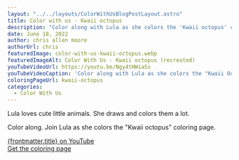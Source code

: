 ```yaml
---
layout: "../../layouts/ColorWithUsBlogPostLayout.astro"
title: Color with us - Kwaii octopus
description: "Color along with Lula as she colors the 'Kwaii octopus' coloring page. Get the free coloring page."
date: June 18, 2022
author: chris allen moore
authorUrl: chris
featuredImage: color-with-us-kwaii-octopus.webp
featuredImageAlt: Color With Us - Kwaii octopus (recreated)
youTubeVideoUrl: https://youtu.be/Ngy4tHWiaSs
youTubeVideoCaption: 'Color along with Lula as she colors the "Kwaii Octopus" coloring page.'
coloringPageUrl: kwaii-octopus
categories:
  - Color With Us
---
```



Lula loves cute little animals. She draws and colors them a lot.

Color along. Join Lula as she colors the "Kwaii octopus" coloring page.

<YouTube id={frontmatter.youTubeVideoUrl} />

<a target="_blank" href={frontmatter.youTubeVideoUrl}>
  {frontmatter.title} on YouTube
</a>

<div class="text-center my-12">
  <a
    target="_blank"
    href={`/coloring-pages/${frontmatter.coloringPageUrl}/`}
    class="no-underline bg-paradiso-600 hover:bg-paradiso-700 text-white py-4 px-5 rounded-full leading-normal"
  >
    <span>Get the coloring page</span>
  </a>
</div>
